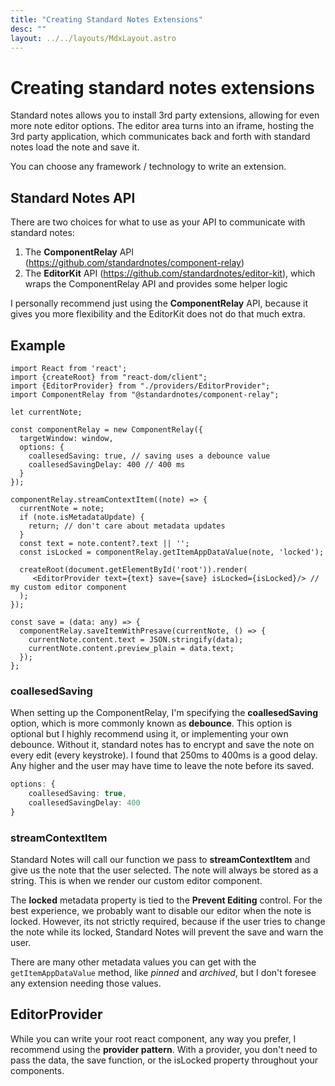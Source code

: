 ```yaml
---
title: "Creating Standard Notes Extensions"
desc: ""
layout: ../../layouts/MdxLayout.astro
---
```


# Creating standard notes extensions

Standard notes allows you to install 3rd party extensions, allowing for even more note editor options.
The editor area turns into an iframe, hosting the 3rd party application, which communicates back and forth with standard notes load the note and save it.

You can choose any framework / technology to write an extension.

## Standard Notes API

There are two choices for what to use as your API to communicate with standard notes:

1. The **ComponentRelay** API (https://github.com/standardnotes/component-relay)
2. The **EditorKit** API (https://github.com/standardnotes/editor-kit), which wraps the ComponentRelay API and provides some helper logic

I personally recommend just using the **ComponentRelay** API, because it gives you more flexibility and the EditorKit does not do that much extra.

## Example

```typescript:index.tsx
import React from 'react';
import {createRoot} from "react-dom/client";
import {EditorProvider} from "./providers/EditorProvider";
import ComponentRelay from "@standardnotes/component-relay";

let currentNote;

const componentRelay = new ComponentRelay({
  targetWindow: window,
  options: {
    coallesedSaving: true, // saving uses a debounce value
    coallesedSavingDelay: 400 // 400 ms
  }
});

componentRelay.streamContextItem((note) => {
  currentNote = note;
  if (note.isMetadataUpdate) {
    return; // don't care about metadata updates
  }
  const text = note.content?.text || '';
  const isLocked = componentRelay.getItemAppDataValue(note, 'locked');

  createRoot(document.getElementById('root')).render(
     <EditorProvider text={text} save={save} isLocked={isLocked}/> // my custom editor component
  );
});

const save = (data: any) => {
  componentRelay.saveItemWithPresave(currentNote, () => {
    currentNote.content.text = JSON.stringify(data);
    currentNote.content.preview_plain = data.text;
  });
};
```

### coallesedSaving

When setting up the ComponentRelay, I'm specifying the **coallesedSaving** option, which is more commonly known as **debounce**. This option is optional but I highly recommend using it, or implementing your own debounce.
Without it, standard notes has to encrypt and save the note on every edit (every keystroke). I found that 250ms to 400ms is a good delay. Any higher and the user may have time to leave the note before its saved.

```typescript
options: {
    coallesedSaving: true,
    coallesedSavingDelay: 400
}
```

### streamContextItem

Standard Notes will call our function we pass to **streamContextItem** and give us the note that the user selected.
The note will always be stored as a string. This is when we render our custom editor component.

The **locked** metadata property is tied to the **Prevent Editing** control. For the best experience, we probably want to disable our editor when the note is locked.
However, its not strictly required, because if the user tries to change the note while its locked, Standard Notes will prevent the save and warn the user.

There are many other metadata values you can get with the `getItemAppDataValue` method, like *pinned* and *archived*, but I don't foresee any extension needing those values.

## EditorProvider

While you can write your root react component, any way you prefer, I recommend using the **provider pattern**.
With a provider, you don't need to pass the data, the save function, or the isLocked property throughout your components.